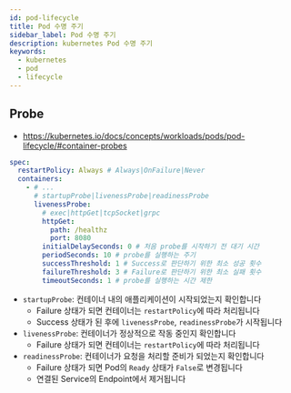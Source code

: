 ```yaml
---
id: pod-lifecycle
title: Pod 수명 주기
sidebar_label: Pod 수명 주기
description: kubernetes Pod 수명 주기
keywords:
  - kubernetes
  - pod
  - lifecycle
---
```


## Probe

- https://kubernetes.io/docs/concepts/workloads/pods/pod-lifecycle/#container-probes

```yaml
spec:
  restartPolicy: Always # Always|OnFailure|Never
  containers:
    - # ...
      # startupProbe|livenessProbe|readinessProbe
      livenessProbe:
        # exec|httpGet|tcpSocket|grpc
        httpGet:
          path: /healthz
          port: 8080
        initialDelaySeconds: 0 # 처음 probe를 시작하기 전 대기 시간
        periodSeconds: 10 # probe를 실행하는 주기
        successThreshold: 1 # Success로 판단하기 위한 최소 성공 횟수
        failureThreshold: 3 # Failure로 판단하기 위한 최소 실패 횟수
        timeoutSeconds: 1 # probe를 실행하는 시간 제한
```

- `startupProbe`: 컨테이너 내의 애플리케이션이 시작되었는지 확인합니다
  - Failure 상태가 되면 컨테이너는 `restartPolicy`에 따라 처리됩니다
  - Success 상태가 된 후에 `livenessProbe`, `readinessProbe`가 시작됩니다
- `livenessProbe`: 컨테이너가 정상적으로 작동 중인지 확인합니다
  - Failure 상태가 되면 컨테이너는 `restartPolicy`에 따라 처리됩니다
- `readinessProbe`: 컨테이너가 요청을 처리할 준비가 되었는지 확인합니다
  - Failure 상태가 되면 Pod의 `Ready` 상태가 `False`로 변경됩니다
  - 연결된 Service의 Endpoint에서 제거됩니다
